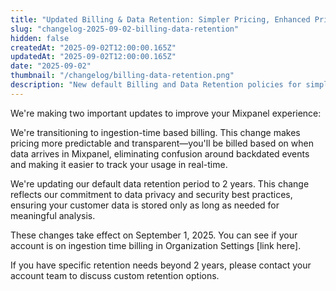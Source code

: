 ```yaml
---
title: "Updated Billing & Data Retention: Simpler Pricing, Enhanced Privacy"
slug: "changelog-2025-09-02-billing-data-retention"
hidden: false
createdAt: "2025-09-02T12:00:00.165Z"
updatedAt: "2025-09-02T12:00:00.165Z"
date: "2025-09-02"
thumbnail: "/changelog/billing-data-retention.png"
description: "New default Billing and Data Retention policies for simpler pricing and and enhanced privacy and security"
---
```


<ChangelogPostHeader
  date="2025-08-18"
  image="/changelog/billing-data-retention.png"
  title="Updated Billing & Data Retention: Simpler Pricing, Enhanced Privacy"
/>

We're making two important updates to improve your Mixpanel experience:

We're transitioning to ingestion-time based billing. This change makes pricing more predictable and transparent—you'll be billed based on when data arrives in Mixpanel, eliminating confusion around backdated events and making it easier to track your usage in real-time.

We're updating our default data retention period to 2 years. This change reflects our commitment to data privacy and security best practices, ensuring your customer data is stored only as long as needed for meaningful analysis.

These changes take effect on September 1, 2025. You can see if your account is on ingestion time billing in Organization Settings [link here].

If you have specific retention needs beyond 2 years, please contact your account team to discuss custom retention options.

